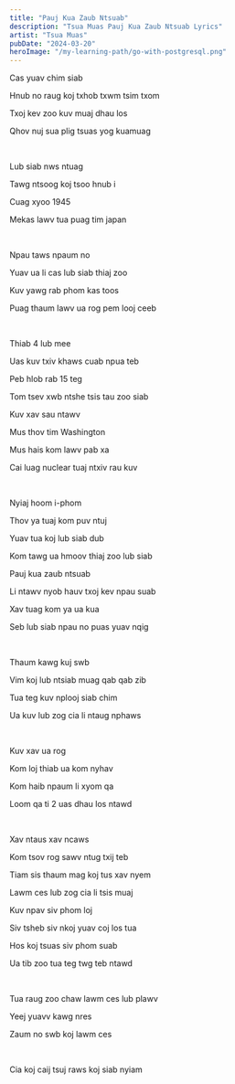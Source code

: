 ```yaml
---
title: "Pauj Kua Zaub Ntsuab"
description: "Tsua Muas Pauj Kua Zaub Ntsuab Lyrics"
artist: "Tsua Muas"
pubDate: "2024-03-20"
heroImage: "/my-learning-path/go-with-postgresql.png"
---
```


Cas yuav chim siab

Hnub no raug koj txhob txwm tsim txom

Txoj kev zoo kuv muaj dhau los

Qhov nuj sua plig tsuas yog kuamuag

<br />

Lub siab nws ntuag

Tawg ntsoog koj tsoo hnub i

Cuag xyoo 1945

Mekas lawv tua puag tim japan

<br />

Npau taws npaum no

Yuav ua li cas lub siab thiaj zoo

Kuv yawg rab phom kas toos

Puag thaum lawv ua rog pem looj ceeb

<br />

Thiab 4 lub mee

Uas kuv txiv khaws cuab npua teb

Peb hlob rab 15 teg

Tom tsev xwb ntshe tsis tau zoo siab

Kuv xav sau ntawv

Mus thov tim Washington

Mus hais kom lawv pab xa

Cai luag nuclear tuaj ntxiv rau kuv

<br />

Nyiaj hoom i-phom

Thov ya tuaj kom puv ntuj

Yuav tua koj lub siab dub

Kom tawg ua hmoov thiaj zoo lub siab

Pauj kua zaub ntsuab

Li ntawv nyob hauv txoj kev npau suab

Xav tuag kom ya ua kua

Seb lub siab npau no puas yuav nqig

<br />

Thaum kawg kuj swb

Vim koj lub ntsiab muag qab qab zib

Tua teg kuv nplooj siab chim

Ua kuv lub zog cia li ntaug nphaws

<br />

Kuv xav ua rog

Kom loj thiab ua kom nyhav

Kom haib npaum li xyom qa

Loom qa ti 2 uas dhau los ntawd

<br />

Xav ntaus xav ncaws

Kom tsov rog sawv ntug txij teb

Tiam sis thaum mag koj tus xav nyem

Lawm ces lub zog cia li tsis muaj

Kuv npav siv phom loj

Siv tsheb siv nkoj yuav coj los tua

Hos koj tsuas siv phom suab

Ua tib zoo tua teg twg teb ntawd

<br />

Tua raug zoo chaw lawm ces lub plawv

Yeej yuavv kawg nres

Zaum no swb koj lawm ces

<br />

Cia koj caij tsuj raws koj siab nyiam
